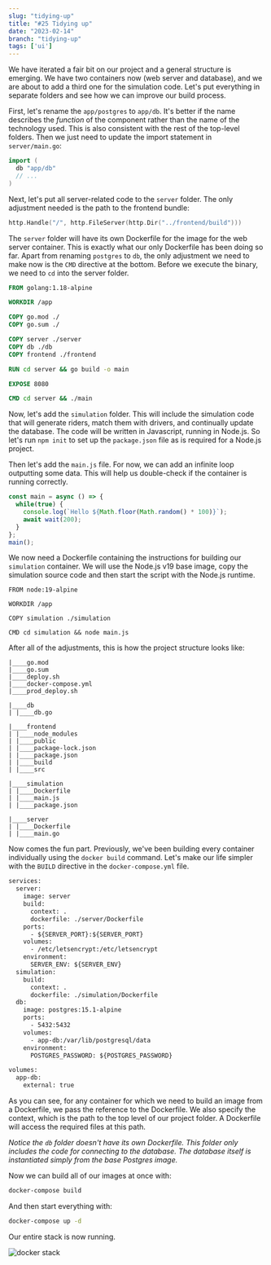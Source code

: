 ```yaml
---
slug: "tidying-up"
title: "#25 Tidying up"
date: "2023-02-14"
branch: "tidying-up"
tags: ['ui']
---
```

We have iterated a fair bit on our project and a general structure is emerging. We have two containers now (web server and database), and we are about to add a third one for the simulation code. Let's put everything in separate folders and see how we can improve our build process.

First, let's rename the `app/postgres` to `app/db`. It's better if the name describes the *function* of the component rather than the name of the technology used. This is also consistent with the rest of the top-level folders. Then we just need to update the import statement in `server/main.go`:
```go
import (
  db "app/db"
  // ...
)
```

Next, let's put all server-related code to the `server` folder. The only adjustment needed is the path to the frontend bundle:
```go
http.Handle("/", http.FileServer(http.Dir("../frontend/build")))
```

The `server` folder will have its own Dockerfile for the image for the web server container. This is exactly what our only Dockerfile has been doing so far. Apart from renaming `postgres` to `db`, the only adjustment we need to make now is the `CMD` directive at the bottom. Before we execute the binary, we need to `cd` into the server folder.
```dockerfile
FROM golang:1.18-alpine

WORKDIR /app

COPY go.mod ./
COPY go.sum ./

COPY server ./server
COPY db ./db
COPY frontend ./frontend

RUN cd server && go build -o main

EXPOSE 8080

CMD cd server && ./main
```

Now, let's add the `simulation` folder. This will include the simulation code that will generate riders, match them with drivers, and continually update the database. The code will be written in Javascript, running in Node.js. So let's run `npm init` to set up the `package.json` file as is required for a Node.js project.

Then let's add the `main.js` file. For now, we can add an infinite loop outputting some data. This will help us double-check if the container is running correctly.
```js
const main = async () => {
  while(true) {
    console.log(`Hello ${Math.floor(Math.random() * 100)}`);
    await wait(200);
  }
};
main();
```
We now need a Dockerfile containing the instructions for building our `simulation` container. We will use the Node.js v19 base image, copy the simulation source code and then start the script with the Node.js runtime.
```docker
FROM node:19-alpine

WORKDIR /app

COPY simulation ./simulation

CMD cd simulation && node main.js
```

After all of the adjustments, this is how the project structure looks like:
```
|____go.mod
|____go.sum
|____deploy.sh
|____docker-compose.yml
|____prod_deploy.sh

|____db
| |____db.go

|____frontend
| |____node_modules
| |____public
| |____package-lock.json
| |____package.json
| |____build
| |____src

|____simulation
| |____Dockerfile
| |____main.js
| |____package.json

|____server
| |____Dockerfile
| |____main.go
```

Now comes the fun part. Previously, we've been building every container individually using the `docker build` command. Let's make our life simpler with the `BUILD` directive in the `docker-compose.yml` file.
```dockerfile
services:
  server:
    image: server
    build:
      context: .
      dockerfile: ./server/Dockerfile
    ports:
      - ${SERVER_PORT}:${SERVER_PORT}
    volumes:
      - /etc/letsencrypt:/etc/letsencrypt
    environment:
      SERVER_ENV: ${SERVER_ENV}
  simulation:
    build:
      context: .
      dockerfile: ./simulation/Dockerfile
  db:
    image: postgres:15.1-alpine
    ports:
      - 5432:5432
    volumes:
      - app-db:/var/lib/postgresql/data
    environment:
      POSTGRES_PASSWORD: ${POSTGRES_PASSWORD}

volumes:
  app-db:
    external: true
```
As you can see, for any container for which we need to build an image from a Dockerfile, we pass the reference to the Dockerfile. We also specify the context, which is the path to the top level of our project folder. A Dockerfile will access the required files at this path.

*Notice the `db` folder doesn't have its own Dockerfile. This folder only includes the code for connecting to the database. The database itself is instantiated simply from the base Postgres image.*

Now we can build all of our images at once with:
```bash
docker-compose build
```

And then start everything with:
```bash
docker-compose up -d
```

Our entire stack is now running.

![docker stack](./img-1.png)